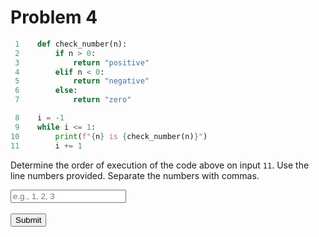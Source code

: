 # Problem 4


```python
 1    def check_number(n):
 2        if n > 0:
 3            return "positive"
 4        elif n < 0:
 5            return "negative"
 6        else:
 7            return "zero"

 8    i = -1
 9    while i <= 1:
10        print(f"{n} is {check_number(n)}")
11        i += 1
```

Determine the order of execution of the code above on input `11`. 
Use the line numbers provided. Separate the numbers with commas.

<form id="short-answer-form" class="form-container">
  <input type="text" id="user-answer" class="custom-input" placeholder="e.g., 1, 2, 3"><br><br>
  <button type="button" class="custom-button" onclick="checkShortAnswer()">Submit</button>
</form>

<p id="short-answer-result"></p>

<script>
  function checkShortAnswer() {
    var userAnswer = document.getElementById("user-answer").value;
    var result = document.getElementById("short-answer-result");

    // The correct answer without spaces
    var correctAnswer = "8,9,10,1,2,4,5,11,9,10,1,2,4,6,7,11,9,10,1,2,3,11,9";

    // Remove spaces from the user's answer and correct answer
    var formattedUserAnswer = userAnswer.replace(/\s+/g, '');
    
    // Check if the user's answer matches the correct answer
    if (formattedUserAnswer === correctAnswer) {
      result.textContent = "Correct! Well done.";
      result.style.color = "green";
    } else {
      result.textContent = "Incorrect. Try again!";
      result.style.color = "red";
    }
  }
</script>

